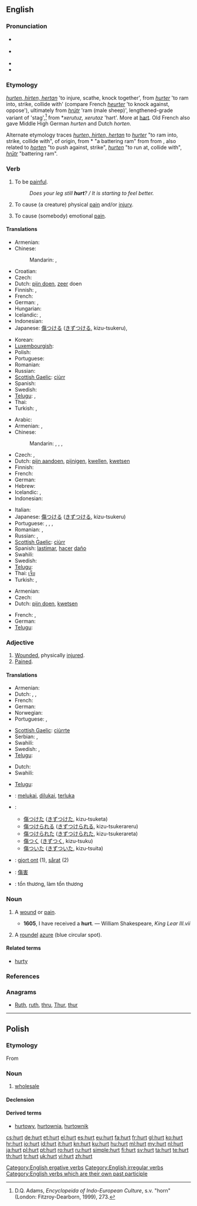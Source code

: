 {{wikipedia|dab=Hurt}}
==English==

===Pronunciation===
* {{a|RP}} {{IPA|/hɜːt/}}
* {{a|GenAm}} {{IPA|/hɝt/}}
* {{audio|en-us-hurt.ogg|Audio (US)}}
* {{rhymes|ɜː(r)t}}

===Etymology===
{{etyl|enm}} ''[[hurten#Middle English|hurten, hirten, hertan]]'' 'to injure, scathe, knock together', from {{etyl|xno}} ''[[hurter#Old French|hurter]]'' 'to ram into, strike, collide with' (compare French ''[[heurter#French|heurter]]'' 'to knock against, oppose'), ultimately from {{etyl|non|-}} ''[[hrutr#Old Norse|hrútr]]'' 'ram (male sheep)', lengthened-grade variant of {{term|hjǫrtr|lang=non|sc=Latinx}} 'stag',<ref>D.Q. Adams, ''Encyclopeida of Indo-European Culture'', s.v. "horn" (London: Fitzroy-Dearborn, 1999), 273.</ref> from *''xerutuz, xerutaz'' 'hart'. More at [[hart]].
Old French also gave Middle High German ''hurten'' and Dutch ''horten''.

Alternate etymology traces {{etyl|enm}} ''[[hurten#Middle English|hurten, hirten, hertan]]'' to {{etyl|ONF.}} ''[[hurter#Old French|hurter]]'' "to ram into, strike, collide with", of {{etyl|gem}} origin, from {{etyl|frk}} *{{term||hūrt|lang=frk}} "a battering ram" from {{proto|Germanic|hrūtanan|to fall, beat|lang=en}} from {{proto|Indo-European|krow-|to fall, beat, break|lang=en}}, also related to {{etyl|nl|-}} ''[[horten#Dutch|horten]]'' "to push against, strike", {{etyl|gml|-}} ''[[hurten#Middle Low German|hurten]]'' "to run at, collide with", {{etyl|non|-}} ''[[hrutr#Old Norse|hrūtr]]'' "battering ram".

===Verb===
{{en-verb|hurts|hurting|hurt}}

# {{intransitive}} To be [[painful]].
#: ''Does your leg still '''hurt'''? / It is starting to feel better.''
# {{transitive}} To cause (a creature) physical [[pain]] and/or [[injury]].
# {{transitive}} To cause (somebody) emotional [[pain]].

====Translations====
{{trans-top|to be painful}}
* Armenian: {{t-|hy|ցավել|tr=c’avel}}
* Chinese:
*: Mandarin: {{qualifier|adjective}} {{t-|cmn|疼|tr=téng|sc=Hani}},  {{qualifier|adjective}} {{t-|cmn|痛|tr=tòng|sc=Hani}}
* Croatian: {{t+|hr|boljeti}}
* Czech: {{t-|cs|bolet}}
* Dutch: [[pijn doen]], [[zeer]] doen
* Finnish: {{t+|fi|sattua}}, {{t+|fi|koskea}}
* French: {{t+|fr|faire mal}}
* German: {{t+|de|weh tun}}, {{t+|de|schmerzen}}
* Hungarian: {{t+|hu|fáj}}
* Icelandic: {{t|is|vera vont}}, {{t|is|meiða}}
* Indonesian: {{t-|id|luka|alt=melukai|xs=Indonesian}}
* Japanese: [[傷つける]] ([[きずつける]], kizu-tsukeru),  {{qualifier|adjective}} {{t+|ja|痛い|tr=itai}}
{{trans-mid}}
* Korean: {{t+|ko|아프다|sc=Hang}}
* [[Luxembourgish]]: {{t|lb|wéi doen}}
* Polish: {{t+|pl|boleć}}
* Portuguese: {{t+|pt|doer}}
* Romanian: {{t+|ro|durea}}
* Russian: {{t+|ru|болеть|tr=bolét'}}
* [[Scottish Gaelic]]: [[ciùrr]]
* Spanish: {{t-|es|doler}}
* Swedish: {{t-|sv|göra ont}}
* [[Telugu]]: {{t|te|బాధాకరం|tr=badhakaram|sc=Telu}}, {{t|te|నొప్పించు|tr=nopiincu|sc=Telu}}
* Thai: {{t+|th|เจ็บ}}
* Turkish: {{t+|tr|ağrımak}}, {{t+|tr|acımak}}
{{trans-bottom}}

{{trans-top|to cause physical pain}}
* Arabic: {{t+|ar|جرح|tr=jaraHa}}
* Armenian: {{t|hy|ցավեցնել|tr=c’avec’nel}},  {{t|hy|վնասել|tr=vnasel}}
* Chinese:
*: Mandarin: {{t-|cmn|傷害|sc=Hani}},  {{t-|cmn|伤害|tr=shānghài|sc=Hani}},  {{t-|cmn|傷|sc=Hani}},  {{t-|cmn|伤|tr=shāng|sc=Hani}}
* Czech: {{t-|cs|ranit}}, {{t-|cs|poranit}}
* Dutch: [[pijn aandoen]], [[pijnigen]], [[kwellen]], [[kwetsen]]
* Finnish: {{t+|fi|satuttaa}}
* French: {{t+|fr|blesser}}
* German: {{t+|de|verletzen}}
* Hebrew: {{t|he|לפגוע|tr=lif-'go-a|sc=Hebr}}
* Icelandic: {{t-|is|særa}}, {{t-|is|meiða}}
* Indonesian: {{t-|id|luka|alt=melukai|xs=Indonesian}}
{{trans-mid}}
* Italian: {{t+|it|ferire}}
* Japanese: [[傷つける]] ([[きずつける]], kizu-tsukeru)
* Portuguese: {{t+|pt|ferir}},  {{t+|pt|machucar}}, {{t|pt|magoar}}, {{t|pt|aleijar}}
* Romanian: {{t+|ro|răni}},  {{t-|ro|vătăma}}
* Russian: {{t|ru|причинять боль|tr=pričinját' bol'}},  {{t|ru|причинить боль|tr=pričinít' bol'}}
* [[Scottish Gaelic]]: [[ciùrr]]
* Spanish: [[lastimar]], [[hacer]] [[daño]]
* Swahili: {{t+|sw|kilemba|xs=Swahili}}
* Swedish: {{t|sv|såra}}
* [[Telugu]]: {{t|te|గాయము చేయు|tr=gayamu ceyu|sc=Telu}}
* Thai: [[เจ็บ]]
* Turkish: {{t+|tr|acıtmak}}, {{t+|tr|ağrıtmak}}
{{trans-bottom}}

{{trans-top|to cause emotional pain}}
* Armenian: {{t|hy|ցավեցնել|tr=c’avec’nel}}
* Czech: {{t-|cs|ranit}}
* Dutch: [[pijn doen]], [[kwetsen]]
{{trans-mid}}
* French: {{t+|fr|faire mal}}, {{t|fr|blesser}}
* German: {{t+|de|quälen}}
* [[Telugu]]: {{t|te|మనసు మెలిపెట్టు|tr=manasu melipettu|sc=Telu}}
{{trans-bottom}}

===Adjective===
{{infl|en|adjective}}

# [[wounded|Wounded]], physically [[injured]].
# [[pained|Pained]].

====Translations====
{{trans-top|wounded, injured}}
* Armenian: {{t|hy|վիրավոր|tr=viravor}}
* Dutch: {{t+|nl|gekwetst}}, {{t+|nl|gewond}}, {{t-|nl|geblesseerd}}
* French: {{t+|fr|blessé}}
* German: {{t+|de|verletzt}}
* Norwegian: {{t-|no|skadet}}
* Portuguese: {{t+|pt|machucado}},  {{t|pt|ferido}}
{{trans-mid}}
* [[Scottish Gaelic]]: [[ciùrrte]]
* Serbian: {{t|sr|рањен|m|tr=ranjen|sc=Cyrl}}, {{t|sr|повређен|m|tr=povređen|sc=Cyrl}}
* Swahili: {{t+|sw|kilemba|xs=Swahili}}
* Swedish: {{t|sv|skadad}},  {{t|sv|sårad}}
* [[Telugu]]: {{t|te|గాయపడు|tr=gayapadu|sc=Telu}}
{{trans-bottom}}

{{trans-top|pained}}
* Dutch: {{t|nl|pijn gedaan}}
* Swahili: {{t+|sw|kilemba|xs=Swahili}}
{{trans-mid}}
* [[Telugu]]: {{t|te|బాధపడిన|tr=badhapadina|sc=Telu}}
{{trans-bottom}}

{{checktrans-top}}
* {{ttbc|id}}: [[luka|melukai]], [[luka|dilukai]], [[luka|terluka]]
* {{ttbc|ja}}:
** [[傷つけた]] ([[きずつけた]], kizu-tsuketa)
** [[傷つけられる]] ([[きずつけられる]], kizu-tsukerareru)
** [[傷つけられた]] ([[きずつけられた]], kizu-tsukerareta)
** [[傷つく]] ([[きずつく]], kizu-tsuku)
** [[傷ついた]] ([[きずついた]], kizu-tsuita)
* {{ttbc|sv}}: [[gjort ont]] (1), [[sårat]] (2)
* {{ttbc|zh}}: [[傷害]]
* {{ttbc|vi}}: tổn thương, làm tổn thương
{{trans-bottom}}

===Noun===
{{en-noun}}

# {{archaic}} A [[wound]] or [[pain]].
#* '''1605''', I have received a '''hurt'''. — William Shakespeare, ''King Lear III.vii''
# {{heraldiccharge}} A [[roundel]] [[azure]] (blue circular spot).

====Related terms====
* [[hurty]]

===References===
<references/>

===Anagrams===
* [[Ruth#English|Ruth]], [[ruth#English|ruth]], [[thru#English|thru]], [[Thur#English|Thur]], [[thur#English|thur]]

[[Category:English ergative verbs]]
[[Category:English irregular verbs]]
[[Category:English verbs which are their own past participle]]

----

==Polish==

===Etymology===
From {{etyl|gmh|pl}}

===Noun===
{{infl|pl|noun|g=m}}

# [[wholesale]]

====Declension====
{{pl-decl-noun-sing
|hurt
|hurtu
|hurtowi
|hurt
|hurtem
|hurcie
|hurcie
}}

====Derived terms====
*[[hurtowy]], [[hurtownia]], [[hurtownik]]

[[cs:hurt]]
[[de:hurt]]
[[et:hurt]]
[[el:hurt]]
[[es:hurt]]
[[eu:hurt]]
[[fa:hurt]]
[[fr:hurt]]
[[gl:hurt]]
[[ko:hurt]]
[[hr:hurt]]
[[io:hurt]]
[[id:hurt]]
[[it:hurt]]
[[kn:hurt]]
[[ku:hurt]]
[[hu:hurt]]
[[ml:hurt]]
[[my:hurt]]
[[nl:hurt]]
[[ja:hurt]]
[[pl:hurt]]
[[pt:hurt]]
[[ro:hurt]]
[[ru:hurt]]
[[simple:hurt]]
[[fi:hurt]]
[[sv:hurt]]
[[ta:hurt]]
[[te:hurt]]
[[th:hurt]]
[[tr:hurt]]
[[uk:hurt]]
[[vi:hurt]]
[[zh:hurt]]